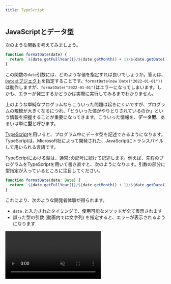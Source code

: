 ```yaml
---
title: TypeScript
---
```



## JavaScriptとデータ型

次のような関数を考えてみましょう。

```javascript
function formatDate(date) {
  return `${date.getFullYear()}/${date.getMonth() + 1}/${date.getDate()}`;
}
```

この関数の`date`引数には、どのような値を指定すれば良いでしょうか。答えは、[`Date`オブジェクト](https://developer.mozilla.org/ja/docs/Web/JavaScript/Reference/Global_Objects/Date)を指定することです。`formatDate(new Date("2022-01-01"))`は動作しますが、`formatDate("2022-01-01")`はエラーになってしまいます。しかも、エラーが発生するかどうかは実際に実行してみるまでわかりません。

上のような単純なプログラムならこういった問題は起きにくいですが、プログラムの規模が大きくなるにつれ、「どういった値がやりとりされているのか」という情報を把握することが重要になってきます。こういった情報を、**データ型**、あるいは単に**型**と呼びます。

[TypeScript](https://www.typescriptlang.org/)を用いると、プログラム中にデータ型を記述できるようになります。TypeScriptは、Microsoft社によって開発された、JavaScriptに<Term>トランスパイル</Term>して用いられる言語です。

TypeScriptにおける型は、通常`:`の記号に続けて記述します。例えば、先程のプログラムをTypeScriptを用いて書き直すと、次のようになります。引数の部分に型指定が入っているところに注目してください。

```typescript
function formatDate(date: Date) {
  return `${date.getFullYear()}/${date.getMonth() + 1}/${date.getDate()}`;
}
```

これにより、次のような開発者体験が得られます。

- `date.`と入力されたタイミングで、使用可能なメソッドが全て表示されます
- 誤った型の引数 (動画内では文字列) を指定すると、エラーが表示されるようになります

<video src={typescriptDemoVideo} controls muted />

:::tip[静的型言語との比較]

C++やJavaなどの一般的なプログラミング言語では、型の情報は実行に何らかの影響を与えますが、TypeScriptはJavaScriptにトランスパイルされる言語であり、実行時には型の情報は一切利用されません。

:::

## TypeScriptを使ってNode.jsのプログラムを記述する

TypeScriptを用いてNode.jsのプログラムを作成するには、次の手順に従ってください。

<video src={setupTypeScriptNodeVideo} controls />

まずは、プロジェクトルートに`package.json`を作成します。`npm init`を実行すればよいのでした。

続いて、

```shell
npm install -D typescript
```

を実行し、[typescriptパッケージ](https://www.npmjs.com/package/typescript)をインストールします。`-D`オプションは「開発時のみに使用する」という意思表示になります。`package.json`に記録される方法が少しだけ変わります。

続いて、`main.ts`ファイルを作成します。TypeScriptファイルの拡張子は通常`.ts`です。今回は、

```typescript title="main.ts"
const language: string = "TypeScript";
console.log(`Hello ${language}!`);
```

としました。

TypeScriptファイルの作成が終わったら、<Term>`npx`コマンド</Term>で[TypeScriptパッケージを実行](https://www.typescriptlang.org/docs/handbook/compiler-options.html)し、TypeScriptファイルをJavaScriptファイルにトランスパイルします。パッケージ名と異なり、`tsc`となるので注意しましょう。

```shell
npx tsc main.ts
```

すると、同名のJavaScriptファイルが生成されます。このファイルを実行すれば、通常のJavaScriptとして実行できます。

## TypeScriptの基礎

TypeScriptを試すには、Microsoftが提供している[TS Playground](https://www.typescriptlang.org/play)を用いると便利です。必要に応じて利用してください。

### 型を記述できる場所

TypeScriptの型は、関数の引数や戻り値、変数の後に`:`とともに記述できます。

```typescript
// addはnumber型の引数a, bをとりnumber型の値を返す関数
function add(a: number, b: number): number {
  return a + b;
}

// sumはnumber型の変数
let sum: number = add(3, 4);
```

データ型が誤っている場合、TypeScriptはエラーを出力します。

```typescript
sum = "7"; // Type 'string' is not assignable to type 'number'.

add("3", "4"); // Argument of type 'string' is not assignable to parameter of type 'number'.
```

### データ型と値

TypeScriptのデータ型は、**全ての値を含む集合`unknown`の部分集合**になります。ある値`v`が集合`T`に属するとき、`v`は`T`型であるといいます。例えば、数値`1`は`1`型、`number`型、`unknown`型のいずれにも当てはまります。なお、空集合は`never`型です。

```typescript
// すべて正しい
const a: unknown = 1;
const b: number = 1;
const c: 1 = 1; // 左辺の1はデータ型 (unknownの部分集合) としての1

// never型にはどんな値も代入できない
// const d: never = 1;
```

![TypeScriptのデータ型](./typescript-types.drawio.svg)

:::tip[`any`型]

TypeScriptの標準設定では、型が判明しなかった場合、`any`型が指定されたものとみなされます。`any`型の値には、どんな操作でも許容されます。`any`型の値はどんな型の変数にも代入できますし、`any`型の変数にはどんな値でも代入できます。上の集合のどの部分にも当てはまりません。

```typescript
const strangeValue: any = 1;

// TypeScriptは誤りを検出できないが、実行時にエラーになる
strangeValue.strangeMethod();
```

:::

### データ型の別名

`type`宣言を用いると、データ型に対して別名を付けられます。

```typescript
type Age = number;

// 変数ageはAge (number) 型
const age: Age = 18;
```

:::tip

型の名前には通常<Term>パスカルケース</Term>が用いられます。

:::

### オブジェクト型

オブジェクト型では、プロパティの名前や、値の型が指定できます。

```typescript
// Studentはstring型のnameプロパティとnumber型のageプロパティを持つオブジェクト
type Student = {
  name: string;
  age: number;
};

let student: Student = { name: "田中", age: 18 };
```

なお、余分なプロパティを持つオブジェクトでも問題なく代入できます。次の例から、`Teacher`は`Student`の部分集合であることが分かります。

```typescript
type Teacher = {
  name: string;
  age: number;
  subject: string;
};

let teacher: Teacher = { name: "鈴木", age: 18, subject: "数学" };
student = teacher;

// Property 'subject' is missing in type 'Student' but required in type 'Teacher'.
teacher = student;
```

### 配列型

型`T`の配列型は、`T[]`のように記述できます。また、`T`が`U`の部分集合であれば、`T[]`は`U[]`の部分集合になります。

```typescript
const numbers: number[] = [1, 2, 3];

// number[]はunknown[]の部分集合
const unknowns: unknown[] = numbers;
```

### 関数型

関数型では、引数や戻り値の型が指定できます。引数名は異なっていても同じ型だとみなされます。

```typescript
// BinaryNumberOperatorはnumber型の引数2つを受け取ってnumber型の値を返す関数
type BinaryNumberOperator = (x: number, y: number) => number;

function add(a: number, b: number): number {
  return a + b;
}

const operator: BinaryNumberOperator = add;
```

引数の数が少ない関数型は、多い関数型の部分集合とみなされます。

```typescript
function increment(a: number): number {
  return a + 1;
}

// (a: number) => numberは(a: number, b: number) => numberの部分集合
const operator2: BinaryNumberOperator = increment;
```

### 型演算

2 つの型に対し、集合の和や積 (共通部分)を求める記号が利用できます。

| 記号 | 意味     |
| ---- | -------- |
| `&`  | 共通部分 |
| `\|` | 合併     |

```typescript
type Student = { name: string; major: string };
type Programmer = { name: string; language: string };
const studentProgrammer: Student & Programmer = {
  name: "田中",
  major: "数学",
  language: "TypeScript",
};

const hand: "グー" | "チョキ" | "パー" = "グー";
```

### 型推論

文脈からデータ型が明らかな場合は、型定義の記述を省略できます。

```typescript
// ageはnumber型
let age = 18;

// Type 'string' is not assignable to type 'number'.
age = "19";

// 戻り値の型が推論されるため、addは(a: number, b: number) => number型
function add(a: number, b: number) {
  return a + b;
}
```

関数型を要求する部分に関数式を指定する場合、その引数の型が推論されます。

```typescript
type BinaryNumberOperator = (a: number, b: number) => number;

// aやbはnumberに推論される
const operator: BinaryNumberOperator = (a, b) => a + b;

// イベントハンドラの記述の際に便利
window.onload = (e) => {
  // eはEvent型
};
```

### ジェネリクス

引数を一つ受け取り、その値をそのまま返す関数を考えてみよう。

```typescript
function identity(x) {
  return x;
}
```

こういった関数では、引数`x`はどんな型の値も指定できます。つまり、`x`は`unknown`型とするのが適切なはずです。しかしながら、引数を`unknown`型としてしまうと、戻り値が`unknown`型となってしまい、戻り値に対する操作が一切不可能になってしまいます。

```typescript
function identity(x: unknown) {
  return x;
}

// Object is of type 'unknown'.
identity(1).toString();
```

TypeScriptでは、型パラメータを用いることで、この問題を解決できます。型パラメータは、通常の引数と異なり、型を指定するための特殊な引数です。JavaScriptに<Term>トランスパイル</Term>されるタイミングで削除されます。

```typescript
// Tは型パラメータ
// identityはT型の引数を受け取ってT型の戻り値を返す関数
function identity<T>(x: T): T {
  return x;
}

// Tにnumberを指定したので、ここではidentityはnumber型の引数を受け取ってnumber型の戻り値を返す関数
identity<number>(1).toString();

// 文脈から型パラメータが明らかな場合は推論される
// この場合はTはnumberに推論される
identity(1).toString();
```

こういった言語機能は他の多くのプログラミング言語でも用意されており、[ジェネリクス](https://www.typescriptlang.org/docs/handbook/2/generics.html)と呼ばれます。

`type`宣言でも型パラメータを利用できます。

```typescript
type BinaryOperator<T> = (a: T, b: T) => T;

// addは(a: number, b: number) => number型
const add: BinaryOperator<number> = (a, b) => a + b;
```

## TypeScriptとnpm

npmでインストールしたパッケージがTypeScriptに対応している場合、下の図のように、npmのパッケージのウェブサイトに <SiTypescript style={{ verticalAlign: "text-bottom" }} /> アイコンが表示されます。

![npmパッケージのTypeScript対応](./npm-typescript.png)

`DT`アイコンがついているパッケージは、`@types/パッケージ名`という名称のパッケージをインストールすることで、TypeScriptからパッケージが利用可能になります。例えば、`@types/express`パッケージをインストールすることにより、`express`パッケージがTypeScriptから利用できるようになります。

<video src={typesPackageVideo} controls />

`@types`パッケージのインストール前後で`app`の型が変わっていることが分かります。

## フロントエンドにおけるTypeScriptの利用

Viteは、標準でTypeScriptのトランスパイラが内蔵されています。新しくプロジェクトを作成する際は、テンプレートを選択する際にTypeScriptのテンプレートを使用しましょう。

<video src={viteTypescriptVideo} controls />

:::tip[`tsconfig.json`]

この方法でプロジェクトを作成すると、`tsconfig.json`というファイルが生成されます。TypeScriptは、さまざまなJavaScriptのニーズに合わせてカスタマイズできるようになっており、その設定を記述するためのファイルが`tsconfig.json`です。

[公式ドキュメント](https://www.typescriptlang.org/tsconfig)には、全てのオプションの詳細な説明が記述されています。特に、[`strict`オプション](https://www.typescriptlang.org/tsconfig#strict)は、TypeScriptの能力を大幅に上昇させることができるので、有効にすることが推奨されています。`typescript`パッケージを直接インストールしたプロジェクトでは、`npx tsc --init`コマンドによりこのファイルを生成できます。

:::

## 課題

1. `string & number`型は何型と等しいでしょうか。
2. 次のように定義される型`T`に対して使用可能なプロパティは何でしょうか。

   ```typescript
   type T = { name: string; age: number } | { name: string; subject: string };
   ```

3. 次の型のうち、`(v: string) => string`型とみなせる (部分集合である) ものを全て選んでください。
   - `(v: unknown) => string`
   - `(v: never) => string`
   - `(v: string) => unknown`
   - `(v: string) => never`
4. 次の関数`apply`は、関数を適用する関数です。ジェネリクスを用いて適切な型をつけてください (ヒント: 引数と戻り値を表す型パラメータを定義しましょう)。

   ```typescript
   function apply(f, x) {
     return f(x);
   }
   ```

5. フロントエンド・バックエンドともにTypeScriptを利用するアプリケーションを作成し、公開してみてください。

<Answer>

1. `never`型

   ```typescript
   type StringAndNumber = string & number; // never
   ```

2. `name`のみ

   2つの型に共通しているのは`name`プロパティだけなので、`T`型の変数に必ず存在しているプロパティは`name`のみとなります。よって、`name`のみ使用可能となります。

3. `(v: unknown) => string`と`(v: string) => never`

   まず`(v: string) => never`に関してですが、こちらはなんとなく想像がつくかもしれません。`never`型はすべての型に含まれるため`string`型にも含まれますから、`(v: string) => string`とみなすことができるでしょう。

   一方で、`(v: unknown) => string`型が答えになっているのは意外かもしれません。`unknown`型は`string`型を含むから間違いなのではないかと考えた方も多いでしょう。しかし、この理論で行くと少々不都合が生じます。例えば、次のようなコードを考えましょう。

   ```javascript
   type F = (arg: { name: string, math: number }) => number;

   function func(arg: { name: string, math: number, science: number }): number {
     console.log(arg.science);
     return arg.math;
   }

   const f: F = func;
   f({ name: "Tanaka", math: 100 });
   ```

   このコードでは、`{ name: string, math: number }`型は`{ name: string, math: number, science: number }`型を含んでいます。先ほどの`unknown`型と`string`型の関係と同じです。

   もしこのコードが通る場合、実際に渡された`{name: "Tanaka", math: 100}`には存在しないはずの`science`プロパティにアクセスできてしまうことになります。このようなことを防ぐために、引数の型が小さい集合になればなるほど、関数の型は大きな集合になる必要があります。

4. 以下のコード

   ```typescript
   function apply<T, U>(f: (x: T) => U, x: T): U {
     return f(x);
   }
   ```

   <ViewSource url={import.meta.url} path="_samples/apply" noCodeSandbox />

</Answer>
